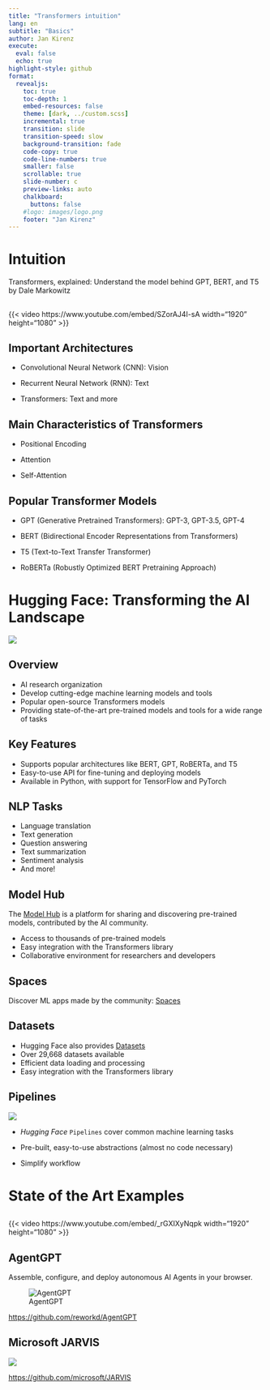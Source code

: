 ```yaml
---
title: "Transformers intuition"
lang: en
subtitle: "Basics"
author: Jan Kirenz
execute:
  eval: false
  echo: true
highlight-style: github
format:
  revealjs: 
    toc: true
    toc-depth: 1
    embed-resources: false
    theme: [dark, ../custom.scss]  
    incremental: true
    transition: slide
    transition-speed: slow
    background-transition: fade
    code-copy: true
    code-line-numbers: true
    smaller: false
    scrollable: true
    slide-number: c
    preview-links: auto
    chalkboard: 
      buttons: false
    #logo: images/logo.png
    footer: "Jan Kirenz"
---
```



# Intuition

Transformers, explained: Understand the model behind GPT, BERT, and T5 by Dale Markowitz


##

{{< video https://www.youtube.com/embed/SZorAJ4I-sA width="1920" height="1080" >}}


## Important Architectures

- Convolutional Neural Network (CNN): Vision

- Recurrent Neural Network (RNN): Text

- Transformers: Text and more

## Main Characteristics of Transformers

- Positional Encoding

- Attention

- Self-Attention

## Popular Transformer Models

- GPT (Generative Pretrained Transformers): GPT-3, GPT-3.5, GPT-4 

- BERT (Bidirectional Encoder Representations from Transformers)

- T5 (Text-to-Text Transfer Transformer)

- RoBERTa (Robustly Optimized BERT Pretraining Approach)


# Hugging Face: Transforming the AI Landscape

![](https://huggingface.co/front/assets/huggingface_logo-noborder.svg)

## Overview

- AI research organization
- Develop cutting-edge machine learning models and tools
- Popular open-source Transformers models 
- Providing state-of-the-art pre-trained models and tools for a wide range of tasks

## Key Features

- Supports popular architectures like BERT, GPT, RoBERTa, and T5
- Easy-to-use API for fine-tuning and deploying models
- Available in Python, with support for TensorFlow and PyTorch

## NLP Tasks

- Language translation
- Text generation
- Question answering
- Text summarization
- Sentiment analysis
- And more!


## Model Hub

The [Model Hub](https://huggingface.co/models) is a platform for sharing and discovering pre-trained models, contributed by the AI community.

- Access to thousands of pre-trained models
- Easy integration with the Transformers library
- Collaborative environment for researchers and developers

## Spaces

Discover ML apps made by the community: [Spaces](https://huggingface.co/spaces?sort=likes)

## Datasets

- Hugging Face also provides [Datasets](https://huggingface.co/datasets)
- Over 29,668 datasets available
- Efficient data loading and processing
- Easy integration with the Transformers library

## Pipelines 

![](https://huggingface.co/front/assets/huggingface_logo-noborder.svg)

- *Hugging Face* `Pipelines` cover common machine learning tasks

- Pre-built, easy-to-use abstractions (almost no code necessary)

- Simplify workflow


# State of the Art Examples

## 

{{< video https://www.youtube.com/embed/_rGXIXyNqpk width="1920" height="1080" >}}


## AgentGPT

Assemble, configure, and deploy autonomous AI Agents in your browser.


![AgentGPT](https://agentgpt.reworkd.ai/)


<https://github.com/reworkd/AgentGPT>

## Microsoft JARVIS

![](https://github.com/microsoft/JARVIS/blob/main/assets/overview.jpg)


<https://github.com/microsoft/JARVIS>

